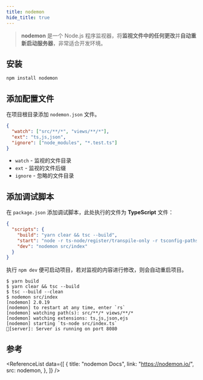 ```yaml
---
title: nodemon
hide_title: true
---
```



<FeatureIcon src={nodemon} title="nodemon" />

> **nodemon** 是一个 Node.js 程序监视器，将**监视文件中的任何更改**并**自动重新启动服务器**，非常适合开发环境。

## 安装

```bash npm2yarn
npm install nodemon
```

## 添加配置文件

在项目根目录添加 `nodemon.json` 文件。

```json title="nodemon.json"
{
  "watch": ["src/**/*", "views/**/*"],
  "ext": "ts,js,json",
  "ignore": ["node_modules", "*.test.ts"]
}
```

- `watch` - 监视的文件目录
- `ext` - 监视的文件后缀
- `ignore` - 忽略的文件目录

## 添加调试脚本

在 `package.json` 添加调试脚本，此处执行的文件为 **TypeScript** 文件：

```json {5} title="package.json"
{
  "scripts": {
    "build": "yarn clear && tsc --build",
    "start": "node -r ts-node/register/transpile-only -r tsconfig-paths/register dist/index",
    "dev": "nodemon src/index"
  }
}
```

执行 `npm dev` 便可启动项目，若对监视的内容进行修改，则会自动重启项目。

```
$ yarn build
$ yarn clear && tsc --build
$ tsc --build --clean
$ nodemon src/index
[nodemon] 2.0.19
[nodemon] to restart at any time, enter `rs`
[nodemon] watching path(s): src/**/* views/**/*
[nodemon] watching extensions: ts,js,json,ejs
[nodemon] starting `ts-node src/index.ts`
🚀[server]: Server is running on port 8080
```

## 参考

<ReferenceList
  data={[
    {
      title: "nodemon Docs",
      link: "https://nodemon.io/",
      src: nodemon,
    },
  ]}
/>
